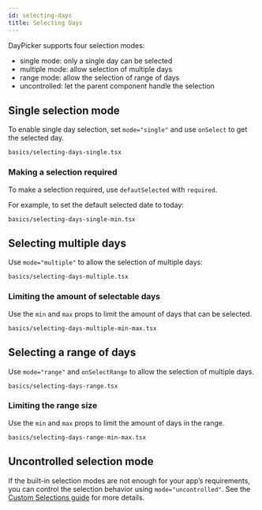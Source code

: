 ```yaml
---
id: selecting-days
title: Selecting Days
---
```


DayPicker supports four selection modes:

- single mode: only a single day can be selected
- multiple mode: allow selection of multiple days
- range mode: allow the selection of range of days
- uncontrolled: let the parent component handle the selection

## Single selection mode

To enable single day selection, set `mode="single"` and use `onSelect` to get
the selected day.

```include
basics/selecting-days-single.tsx
```

### Making a selection required

To make a selection required, use `defautSelected` with `required`.

For example, to set the default selected date to today:

```include
basics/selecting-days-single-min.tsx
```

## Selecting multiple days

Use `mode="multiple"` to allow the selection of multiple days:

```include
basics/selecting-days-multiple.tsx
```

### Limiting the amount of selectable days

Use the `min` and `max` props to limit the amount of days that can be selected.

```include
basics/selecting-days-multiple-min-max.tsx
```

## Selecting a range of days

Use `mode="range"` and `onSelectRange` to allow the selection of multiple days.

```include
basics/selecting-days-range.tsx
```

### Limiting the range size

Use the `min` and `max` props to limit the amount of days in the range.

```include
basics/selecting-days-range-min-max.tsx
```

## Uncontrolled selection mode

If the built-in selection modes are not enough for your app’s requirements, you
can control the selection behavior using `mode="uncontrolled"`. See the [Custom
Selections guide](/guides/custom-selections) for more details.
